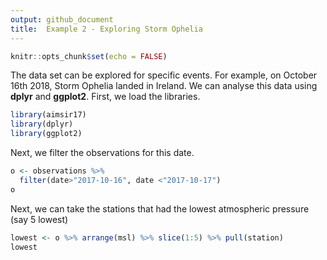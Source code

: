 ```yaml
---
output: github_document
title:  Example 2 - Exploring Storm Ophelia
---
```

```r
knitr::opts_chunk$set(echo = FALSE)

```

The data set can be explored for specific events. For example, on October 16th 2018, Storm Ophelia landed in Ireland. We can analyse this data using **dplyr** and **ggplot2**. First, we load the libraries.

```r
library(aimsir17)
library(dplyr)
library(ggplot2)
```

Next, we filter the observations for this date.


```r
o <- observations %>%
  filter(date>"2017-10-16", date <"2017-10-17")
o
```

Next, we can take the stations that had the lowest atmospheric pressure (say 5 lowest)

```r
lowest <- o %>% arrange(msl) %>% slice(1:5) %>% pull(station)
lowest
```

